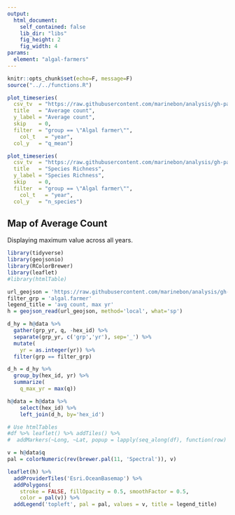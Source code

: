 ```yaml
---
output:
  html_document:
    self_contained: false
    lib_dir: "libs"
    fig_height: 2
    fig_width: 4
params:
  element: "algal-farmers"
---
```


```r
knitr::opts_chunk$set(echo=F, message=F)
source("../../functions.R")
```


```r
plot_timeseries(
  csv_tv  = "https://raw.githubusercontent.com/marinebon/analysis/gh-pages/data/rvc_grp_years.csv",
  title   = "Average count",
  y_label = "Average count",
  skip    = 0,
  filter  = "group == \"Algal farmer\"",
	col_t   = "year",
  col_y   = "q_mean")
```

```r
plot_timeseries(
  csv_tv  = "https://raw.githubusercontent.com/marinebon/analysis/gh-pages/data/rvc_grp_years.csv",
  title   = "Species Richness",
  y_label = "Species Richness",
  skip    = 0,
  filter  = "group == \"Algal farmer\"",
	col_t   = "year",
  col_y   = "n_species")
```

## Map of Average Count

Displaying maximum value across all years.

```r
library(tidyverse)
library(geojsonio)
library(RColorBrewer)
library(leaflet)
#library(htmlTable)

url_geojson = 'https://raw.githubusercontent.com/marinebon/analysis/gh-pages/data/hex_grp_yr_q.geojson'
filter_grp = 'algal.farmer'
legend_title = 'avg count, max yr'
h = geojson_read(url_geojson, method='local', what='sp')

d_hy = h@data %>%
  gather(grp_yr, q, -hex_id) %>%
  separate(grp_yr, c('grp','yr'), sep='_') %>%
  mutate(
    yr = as.integer(yr)) %>%
  filter(grp == filter_grp)

d_h = d_hy %>%
  group_by(hex_id, yr) %>%
  summarize(
    q_max_yr = max(q))

h@data = h@data %>%
    select(hex_id) %>%
    left_join(d_h, by='hex_id')

# Use htmlTables
#df %>% leaflet() %>% addTiles() %>%
#  addMarkers(~Long, ~Lat, popup = lapply(seq_along(df), function(row) htmlTable(df[row, ])))

v = h@data$q
pal = colorNumeric(rev(brewer.pal(11, 'Spectral')), v)

leaflet(h) %>%
  addProviderTiles('Esri.OceanBasemap') %>%
  addPolygons(
    stroke = FALSE, fillOpacity = 0.5, smoothFactor = 0.5,
    color = pal(v)) %>%
  addLegend('topleft', pal = pal, values = v, title = legend_title)
```


